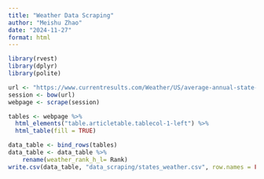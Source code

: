 ```yaml
---
title: "Weather Data Scraping"
author: "Meishu Zhao"
date: "2024-11-27"
format: html
---
```


```r
library(rvest)
library(dplyr)
library(polite)
```
```r
url <- "https://www.currentresults.com/Weather/US/average-annual-state-temperatures.php"
session <- bow(url)
webpage <- scrape(session)

tables <- webpage %>%
  html_elements("table.articletable.tablecol-1-left") %>%
  html_table(fill = TRUE)

data_table <- bind_rows(tables)
data_table <- data_table %>%
    rename(weather_rank_h_l= Rank)
write.csv(data_table, "data_scraping/states_weather.csv", row.names = FALSE)
```